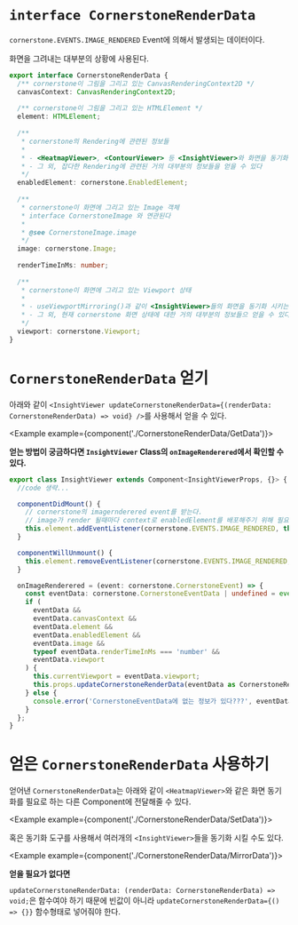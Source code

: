 
# `interface CornerstoneRenderData`

`cornerstone.EVENTS.IMAGE_RENDERED` Event에 의해서 발생되는 데이터이다.

화면을 그려내는 대부분의 상황에 사용된다.

```ts
export interface CornerstoneRenderData {
  /** cornerstone이 그림을 그리고 있는 CanvasRenderingContext2D */
  canvasContext: CanvasRenderingContext2D;
  
  /** cornerstone이 그림을 그리고 있는 HTMLElement */
  element: HTMLElement;
  
  /** 
   * cornerstone의 Rendering에 관련된 정보들
   * 
   * - <HeatmapViewer>, <ContourViewer> 등 <InsightViewer>와 화면을 동기화 시키는 기능을 만들 때 사용된다.
   * - 그 외, 잡다한 Rendering에 관련된 거의 대부분의 정보들을 얻을 수 있다
   */
  enabledElement: cornerstone.EnabledElement;
  
  /** 
   * cornerstone이 화면에 그리고 있는 Image 객체 
   * interface CornerstoneImage 와 연관된다
   * 
   * @see CornerstoneImage.image
   */
  image: cornerstone.Image;
  
  renderTimeInMs: number;
  
  /** 
   * cornerstone이 화면에 그리고 있는 Viewport 상태
   * 
   * - useViewportMirroring()과 같이 <InsightViewer>들의 화면을 동기화 시키는 기능을 만들 때 사용된다.
   * - 그 외, 현재 cornerstone 화면 상태에 대한 거의 대부분의 정보들으 얻을 수 있다
   */
  viewport: cornerstone.Viewport;
}
```

# `CornerstoneRenderData` 얻기

아래와 같이 `<InsightViewer updateCornerstoneRenderData={(renderData: CornerstoneRenderData) => void} />`를 사용해서 얻을 수 있다.

<Example example={component('./CornerstoneRenderData/GetData')}>
  <Preview height={520}/>
</Example>


**얻는 방법이 궁금하다면 `InsightViewer` Class의 `onImageRenderered`에서 확인할 수 있다.**
```ts
export class InsightViewer extends Component<InsightViewerProps, {}> {
  //code 생략...

  componentDidMount() {
    // cornerstone의 imagernderered event를 받는다.
    // image가 render 될때마다 context로 enabledElement를 배포해주기 위해 필요하다.
    this.element.addEventListener(cornerstone.EVENTS.IMAGE_RENDERED, this.onImageRenderered);
  }

  componentWillUnmount() {
    this.element.removeEventListener(cornerstone.EVENTS.IMAGE_RENDERED, this.onImageRenderered);
  }

  onImageRenderered = (event: cornerstone.CornerstoneEvent) => {
    const eventData: cornerstone.CornerstoneEventData | undefined = event.detail;
    if (
      eventData &&
      eventData.canvasContext &&
      eventData.element &&
      eventData.enabledElement &&
      eventData.image &&
      typeof eventData.renderTimeInMs === 'number' &&
      eventData.viewport
    ) {
      this.currentViewport = eventData.viewport;
      this.props.updateCornerstoneRenderData(eventData as CornerstoneRenderData);
    } else {
      console.error('CornerstoneEventData에 없는 정보가 있다???', eventData);
    }
  };
}
```

# 얻은 `CornerstoneRenderData` 사용하기

얻어낸 `CornerstoneRenderData`는 아래와 같이 `<HeatmapViewer>`와 같은 화면 동기화를 필요로 하는 다른 Component에 전달해줄 수 있다.

<Example example={component('./CornerstoneRenderData/SetData')}>
  <Preview height={520}/>
</Example>

혹은 동기화 도구를 사용해서 여러개의 `<InsightViewer>`들을 동기화 시킬 수도 있다.

<Example example={component('./CornerstoneRenderData/MirrorData')}>
  <Preview height={520}/>
</Example>

**얻을 필요가 없다면**

`updateCornerstoneRenderData: (renderData: CornerstoneRenderData) => void;`은 함수여야 하기 때문에 빈값이 아니라 `updateCornerstoneRenderData={() => {}}` 함수형태로 넣어줘야 한다.
